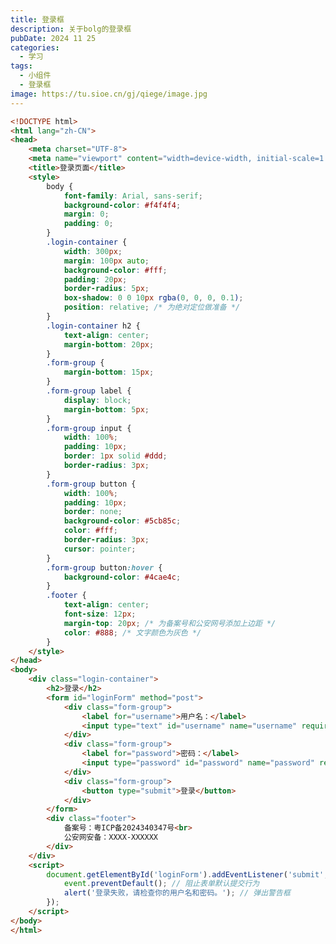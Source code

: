 ```yaml
---
title: 登录框
description: 关于bolg的登录框
pubDate: 2024 11 25
categories:
  - 学习
tags:
  - 小组件
  - 登录框
image: https://tu.sioe.cn/gj/qiege/image.jpg
---
```


```html
<!DOCTYPE html>
<html lang="zh-CN">
<head>
    <meta charset="UTF-8">
    <meta name="viewport" content="width=device-width, initial-scale=1.0">
    <title>登录页面</title>
    <style>
        body {
            font-family: Arial, sans-serif;
            background-color: #f4f4f4;
            margin: 0;
            padding: 0;
        }
        .login-container {
            width: 300px;
            margin: 100px auto;
            background-color: #fff;
            padding: 20px;
            border-radius: 5px;
            box-shadow: 0 0 10px rgba(0, 0, 0, 0.1);
            position: relative; /* 为绝对定位做准备 */
        }
        .login-container h2 {
            text-align: center;
            margin-bottom: 20px;
        }
        .form-group {
            margin-bottom: 15px;
        }
        .form-group label {
            display: block;
            margin-bottom: 5px;
        }
        .form-group input {
            width: 100%;
            padding: 10px;
            border: 1px solid #ddd;
            border-radius: 3px;
        }
        .form-group button {
            width: 100%;
            padding: 10px;
            border: none;
            background-color: #5cb85c;
            color: #fff;
            border-radius: 3px;
            cursor: pointer;
        }
        .form-group button:hover {
            background-color: #4cae4c;
        }
        .footer {
            text-align: center;
            font-size: 12px;
            margin-top: 20px; /* 为备案号和公安网号添加上边距 */
            color: #888; /* 文字颜色为灰色 */
        }
    </style>
</head>
<body>
    <div class="login-container">
        <h2>登录</h2>
        <form id="loginForm" method="post">
            <div class="form-group">
                <label for="username">用户名：</label>
                <input type="text" id="username" name="username" required>
            </div>
            <div class="form-group">
                <label for="password">密码：</label>
                <input type="password" id="password" name="password" required>
            </div>
            <div class="form-group">
                <button type="submit">登录</button>
            </div>
        </form>
        <div class="footer">
            备案号：粤ICP备2024340347号<br>
            公安网安备：XXXX-XXXXXX
        </div>
    </div>
    <script>
        document.getElementById('loginForm').addEventListener('submit', function(event) {
            event.preventDefault(); // 阻止表单默认提交行为
            alert('登录失败，请检查你的用户名和密码。'); // 弹出警告框
        });
    </script>
</body>
</html>
```

